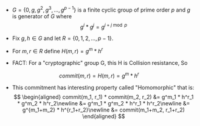 - $G = \{0, g, g^2, g^3, \dots, g^{p-1}\}$ is a finite cyclic group of prime order $p$ and $g$ is generator of $G$ where
$$
g^i  *  g^j = g^{i+j \bmod p}
$$

- Fix $g, h \in G$ and let $R = \{0, 1, 2, \dots, p-1\}$.
- For $m, r \in R$ define $H(m, r) = g^m * h^r$
- FACT: For a "cryptographic" group G, this H is Collision resistance, So

$$
commit(m, r) = H(m,r) = g^m * h^r
$$

- This commitment has interesting property called "Homomorphic" that is:
$$
\begin{aligned}
commit(m_1, r_1) * commit(m_2, r_2) &= g^m_1 * h^r_1 * g^m_2 * h^r_2\newline
            &= g^m_1 * g^m_2 * h^r_1 * h^r_2\newline
            &= g^{m_1+m_2} * h^{r_1+r_2}\newline
            &= commit(m_1+m_2, r_1+r_2)
\end{aligned}
$$
